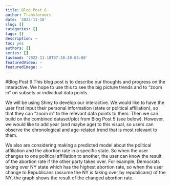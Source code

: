 ```yaml
---
title: Blog Post 6
author: Transformers
date: '2022-11-18'
slug: []
categories: []
tags: []
description: ~
toc: yes
authors: []
series: []
lastmod: '2022-11-18T07:38:30-04:00'
featuredVideo: ~
featuredImage: ~
---
```


#Blog Post 6 
This blog post is to describe our thoughts and progress on the interactive. We hope to use this to see the big picture trends and to “zoom in” on subsets or individual data points.

We will be using Shiny to develop our interactive. We would like to have the user first input their personal information (state or political affiliation), so that they can "zoom in" to the relevant data points to them. Then we can build on the combined dataset/plot from Blog Post 5 (see below). However, we would like to add year (and maybe age) to this visual, so users can observe the chronological and age-related trend that is most relevant to them.

We also are considering making a predicted model about the political affiliation and the abortion rate in a specific state. So when the user changes to one political affiliation to another, the user can know the result of the abortion rate if the other party takes over. For example, Democrats taking over NY state which has the highest abortion rate, so when the user change to Republicans (assume the NY is taking over by republicans) of the NY, the graph shows the result of the changed abortion rate. 

```r



```

